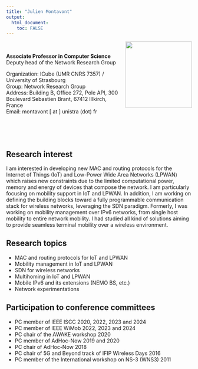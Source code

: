 ```yaml
---
title: "Julien Montavont"
output: 
  html_document:
    toc: FALSE
---
```


<img align="right" width="180" src="./jm.jpg">

<br>

**Associate Professor in Computer Science**   
Deputy head of the Network Research Group

Organization: ICube (UMR CNRS 7357) / University of Strasbourg  
Group: Network Research Group  
Address: Building B, Office 272,
Pole API, 300 Boulevard Sebastien Brant,
67412 Illkirch, France  
Email: montavont [ at ] unistra (dot) fr

<br>
<br>
<br>

## Research interest

I am interested in developing new MAC and routing protocols for the Internet of Things (IoT) and Low-Power Wide Area Networks (LPWAN) which raises new constraints due to the limited computational power, memory and energy of devices that compose the network. I am particularly focusing on mobility support in IoT and LPWAN. In addition, I am working on defining the building blocks toward a fully programmable communication stack for wireless networks, leveraging the SDN paradigm. Formerly, I was working on mobility management over IPv6 networks, from single host mobility to entire network mobility. I had studied all kind of solutions aiming to provide seamless terminal mobility over a wireless environment.

## Research topics

- MAC and routing protocols for IoT and LPWAN
- Mobility management in IoT and LPWAN
- SDN for wireless networks
- Multihoming in IoT and LPWAN
- Mobile IPv6 and its extensions (NEMO BS, etc.)
- Network experimentations

## Participation to conference committees

* PC member of IEEE ISCC 2020, 2022, 2023 and 2024
* PC member of IEEE WiMob 2022, 2023 and 2024
* PC chair of the AWAKE workshop 2020
* PC member of AdHoc-Now 2019 and 2020
* PC chair of AdHoc-Now 2018
* PC chair of 5G and Beyond track of IFIP Wireless Days 2016
* PC member of the International workshop on NS-3 (WNS3) 2011